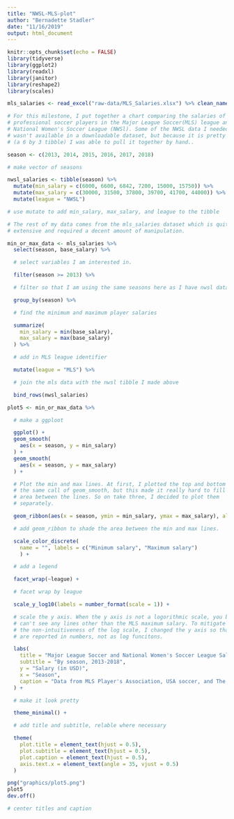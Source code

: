 ```yaml
---
title: "NWSL-MLS-plot"
author: "Bernadette Stadler"
date: "11/16/2019"
output: html_document
---
```


```r
knitr::opts_chunk$set(echo = FALSE)
library(tidyverse)
library(ggplot2)
library(readxl)
library(janitor)
library(reshape2)
library(scales)
```

```r
mls_salaries <- read_excel("raw-data/MLS_Salaries.xlsx") %>% clean_names()
```

```r
# For this milestone, I put together a chart comparing the salaries of
# professional soccer players in the Major League Soccer(MLS) league and the
# National Women's Soccer League (NWSl). Some of the NWSL data I needed to use
# wasn't available in a downloadable dataset, but because it is pretty minimal
# (a 6 by 3 tibble) I was able to pull it together by hand..

season <- c(2013, 2014, 2015, 2016, 2017, 2018)

# make vector of seasons

nwsl_salaries <- tibble(season) %>%
  mutate(min_salary = c(6000, 6600, 6842, 7200, 15000, 15750)) %>%
  mutate(max_salary = c(30000, 31500, 37800, 39700, 41700, 44000)) %>%
  mutate(league = "NWSL")

# use mutate to add min_salary, max_salary, and league to the tibble

# The rest of my data comes from the mls_salaries dataset which is quite
# extensive and required a decent amount of manipulation.

min_or_max_data <- mls_salaries %>%
  select(season, base_salary) %>%

  # select variables I am interested in.

  filter(season >= 2013) %>%

  # filter so that I am using the same seasons here as I have nwsl data for

  group_by(season) %>%

  # find the minimum and maximum player salaries

  summarize(
    min_salary = min(base_salary),
    max_salary = max(base_salary)
  ) %>%

  # add in MLS league identifier

  mutate(league = "MLS") %>%

  # join the mls data with the nwsl tibble I made above

  bind_rows(nwsl_salaries)
```

```r

plot5 <- min_or_max_data %>%

  # make a ggploot

  ggplot() +
  geom_smooth(
    aes(x = season, y = min_salary)
  ) +
  geom_smooth(
    aes(x = season, y = max_salary)
  ) +

  # Plot the min and max lines. At first, I plotted the top and bottom line in
  # the same call of geom_smooth, but this made it really hard to fill in the
  # area between the lines. So on take three, I decided to plot them
  # separately.

  geom_ribbon(aes(x = season, ymin = min_salary, ymax = max_salary), alpha = 0.05, fill = "black") +

  # add geom_ribbon to shade the area between the min and max lines.

  scale_color_discrete(
    name = "", labels = c("Minimum salary", "Maximum salary")
    ) +

  # add a legend

  facet_wrap(~league) +

  # facet wrap by league

  scale_y_log10(labels = number_format(scale = 1)) +

  # scale the y axis. When the y axis is not a logorithmic scale, you basically
  # can't see any lines other than the MLS maximum salary. To mitigate some of
  # the non-intuitiveness of the log scale, I changed the y axis so that values
  # are reported in numbers, not as log funcitons.

  labs(
    title = "Major League Soccer and National Women's Soccer League Salaries",
    subtitle = "By season, 2013-2018",
    y = "Salary (in USD)",
    x = "Season",
    caption = "Data from MLS Player's Association, USA soccer, and The Equalizer."
  ) +

  # make it look pretty

  theme_minimal() +

  # add title and subtitle, relable where necessary

  theme(
    plot.title = element_text(hjust = 0.5),
    plot.subtitle = element_text(hjust = 0.5),
    plot.caption = element_text(hjust = 0.5),
    axis.text.x = element_text(angle = 35, vjust = 0.5)
  )

png("graphics/plot5.png")
plot5
dev.off()

# center titles and caption
```


